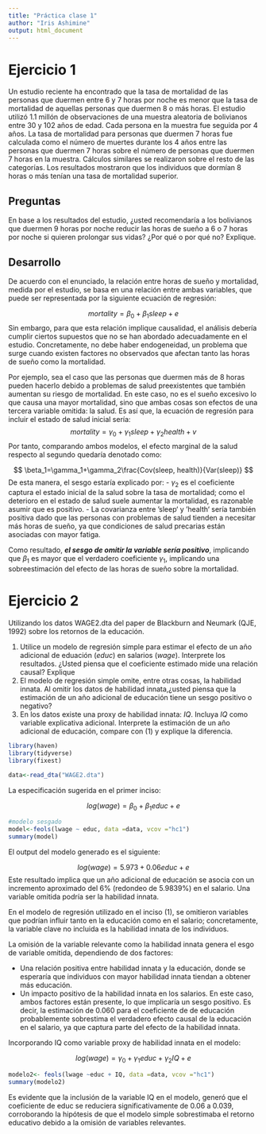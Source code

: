```yaml
---
title: "Práctica clase 1"
author: "Iris Ashimine"
output: html_document
---
```

# Ejercicio 1 

Un estudio reciente ha encontrado que la tasa de mortalidad de las personas que duermen entre 6 y 7 horas por noche es menor que la tasa de mortalidad de aquellas personas que duermen 8 o más horas. El estudio utilizó 1.1 millón de observaciones de una muestra aleatoria de bolivianos entre 30 y 102 años de edad. Cada persona en la muestra fue seguida por 4 años. La tasa de mortalidad para personas que duermen 7 horas fue calculada como el número de muertes durante los 4 años entre las personas que duermen 7 horas sobre el número de personas que duermen 7 horas en la muestra. Cálculos similares se realizaron sobre el resto de las categorías. Los resultados mostraron que los individuos que dormían 8 horas o más tenían una tasa de mortalidad superior.

## Preguntas 

En base a los resultados del estudio, ¿usted recomendaría a los bolivianos que duermen 9 horas por noche reducir las horas de sueño a 6 o 7 horas por noche si quieren prolongar sus vidas? ¿Por qué o por qué no? Explique.

## Desarrollo

De acuerdo con el enunciado, la relación entre horas de sueño y mortalidad, medida por el estudio, se basa en una relación entre ambas variables, que puede ser representada por la siguiente ecuación de regresión:

$$
mortality=\beta_0+\beta_1sleep+e
$$
Sin embargo, para que esta relación implique causalidad, el análisis debería cumplir ciertos supuestos que no se han abordado adecuadamente en el estudio. Concretamente, no debe haber endogeneidad, un problema que surge cuando existen factores no observados que afectan tanto las horas de sueño como la mortalidad.

Por ejemplo, sea el caso que las personas que duermen más de 8 horas pueden hacerlo debido a problemas de salud preexistentes que también aumentan su riesgo de mortalidad. En este caso, no es el sueño excesivo lo que causa una mayor mortalidad, sino que ambas cosas son efectos de una tercera variable omitida: la salud. Es así que, la ecuación de regresión para incluir el estado de salud inicial sería:
$$
mortality=\gamma_0+\gamma_1sleep+\gamma_2health+v
$$
Por tanto, comparando ambos modelos, el efecto marginal de la salud respecto al segundo quedaría denotado como:

$$
\beta_1=\gamma_1+\gamma_2\frac{Cov(sleep, health)}{Var(sleep)}
$$
De esta manera, el sesgo estaría explicado por:
- $\gamma_2$ es el coeficiente captura el estado inicial de la salud sobre la tasa de mortalidad; como el deterioro en el estado de salud suele aumentar la mortalidad, es razonable asumir que es positivo.
- La covarianza entre ‘sleep‘ y ‘health‘ sería también positiva dado que las personas con problemas de salud tienden a necesitar más horas de sueño, ya que condiciones de salud precarias están asociadas con mayor fatiga.

Como resultado, ___el sesgo de omitir la variable sería positivo___, implicando que $\beta_1$ es mayor que el verdadero coeficiente $\gamma_1$, implicando una sobreestimación del efecto de las horas de sueño sobre la mortalidad.

# Ejercicio 2

Utilizando los datos WAGE2.dta del paper de Blackburn and Neumark (QJE, 1992) sobre los retornos de la educación.

  1. Utilice un modelo de regresión simple para estimar el efecto de un año adicional de eduación ($educ$) en salarios ($wage$). Interprete los resultados. ¿Usted piensa que el coeficiente estimado mide una relación causal? Explique
  2. El modelo de regresión simple omite, entre otras cosas, la habilidad innata. Al omitir los datos de habilidad innata,¿usted piensa que la estimación de un año adicional de educación tiene un sesgo positivo o negativo?
  3. En los datos existe una proxy de habilidad innata: $IQ$. Incluya $IQ$ como variable explicativa adicional. Interprete la estimación de un año adicional de educación, compare con (1) y explique la diferencia. 
  
```r
library(haven)
library(tidyverse)
library(fixest)

```

```r
data<-read_dta("WAGE2.dta")

```
La especificación sugerida en el primer inciso:

$$
log(wage)=\beta_0+\beta_1 educ +e
$$
```r
#modelo sesgado 
model<-feols(lwage ~ educ, data =data, vcov ="hc1")
summary(model)
```
El output del modelo generado es el siguiente:

$$
log(wage)=5.973+0.06educ+e
$$
Este resultado implica que un año adicional de educación se asocia con un incremento aproximado del 6% (redondeo de 5.9839%) en el salario.
Una variable omitida podría ser la habilidad innata. 

En el modelo de regresión utilizado en el inciso (1), se omitieron variables que podrían influir tanto en la educación como en el salario; concretamente, la variable clave no incluida es la habilidad innata de los individuos.

La omisión de la variable relevante como la habilidad innata genera el esgo de variable omitida, dependiendo de dos factores:

- Una relación positiva entre habilidad innata y la educación, donde se esperaría que individuos con mayor habilidad innata tiendan a obtener más educación.
- Un impacto positivo de la habilidad innata en los salarios.
En este caso, ambos factores están presente, lo que implicaría un sesgo positivo. Es decir, la estimación de 0.060 para el coeficiente de de educación probablemente sobrestima el verdadero efecto causal de la educación en el salario, ya que captura parte del efecto de la habilidad innata.

Incorporando IQ como variable proxy de habilidad innata en el modelo:

$$
log(wage)=\gamma_0+\gamma_1educ+\gamma_2IQ+e
$$

```r
modelo2<- feols(lwage ~educ + IQ, data =data, vcov ="hc1")
summary(modelo2)
```

Es evidente que la inclusión de la variable IQ en el modelo, generó que el coeficiente de educ se reduciera significativamente de 0.06 a 0.039, corroborando la hipótesis de que el modelo simple sobrestimaba el retorno educativo debido a la omisión de variables relevantes.
